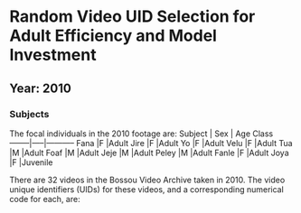 # Random Video UID Selection for Adult Efficiency and Model Investment

## Year: 2010

### Subjects
The focal individuals in the 2010 footage are:
Subject | Sex | Age Class
--------|-----|-----------
Fana    |F    |Adult
Jire    |F    |Adult
Yo      |F    |Adult
Velu    |F    |Adult
Tua     |M    |Adult
Foaf    |M    |Adult
Jeje    |M    |Adult
Peley   |M    |Adult
Fanle   |F    |Adult
Joya    |F    |Juvenile

There are 32 videos in the Bossou Video Archive taken in 2010. The video unique identifiers (UIDs) for these videos, and a corresponding numerical code for each, are:
